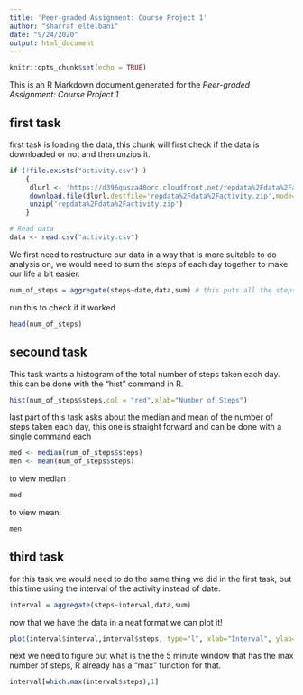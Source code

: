 ```yaml
---
title: 'Peer-graded Assignment: Course Project 1'
author: "sharraf eltelbani"
date: "9/24/2020"
output: html_document
---
```


```r
knitr::opts_chunk$set(echo = TRUE)
```


This is an R Markdown document.generated for the *Peer-graded Assignment: Course Project 1*  

## first task  

first task is loading the data, this chunk will first check if the data is downloaded or not and then unzips it.
```r
if (!file.exists("activity.csv") )
    {
     dlurl <- 'https://d396qusza40orc.cloudfront.net/repdata%2Fdata%2Factivity.zip'  
     download.file(dlurl,destfile='repdata%2Fdata%2Factivity.zip',mode='wb')  
     unzip('repdata%2Fdata%2Factivity.zip')
    }

# Read data
data <- read.csv("activity.csv")
```

We first need to restructure our data in a way that is more suitable to do analysis on, we would need to sum the steps of each day together to make our life a bit easier.
```r
num_of_steps = aggregate(steps~date,data,sum) # this puts all the steps of each day together
```

run this to check if it worked  

```r
head(num_of_steps)
```

## secound task

This task wants a histogram of the total number of steps taken each day.  
this can be done with the "hist" command in R.
```r
hist(num_of_steps$steps,col = "red",xlab="Number of Steps")
```

last part of this task asks about the median and mean of the number of steps taken each day, this one is straight forward and can be done with a single command each

```r
med <- median(num_of_steps$steps)
men <- mean(num_of_steps$steps)

```

to view median :
```r
med
```

to view mean:
```r
men
```

## third task

for this task we would need to do the same thing we did in the first task, but this time using the interval of the activity instead of date.

```r
interval = aggregate(steps~interval,data,sum)
```

now that we have the data in a neat format we can plot it!

```r
plot(interval$interval,interval$steps, type="l", xlab="Interval", ylab="Number of Steps",main="Average # of Steps per Day by Interval")
```

next we need to figure out what is the the 5 minute window that has the max number of steps, R already has a "max" function for that.

```R
interval[which.max(interval$steps),1]
```

